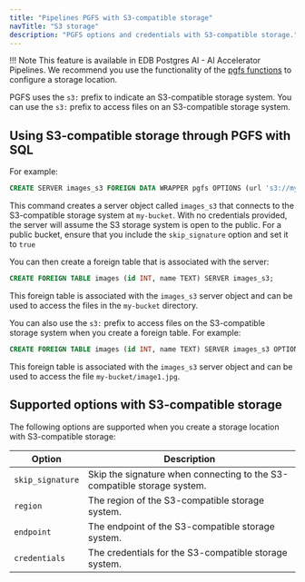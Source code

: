 ```yaml
---
title: "Pipelines PGFS with S3-compatible storage"
navTitle: "S3 storage"
description: "PGFS options and credentials with S3-compatible storage."
---
```


!!! Note
    This feature is available in EDB Postgres AI - AI Accelerator Pipelines. We recommend you
    use the functionality of the [pgfs functions](../functions) to configure a storage location.

PGFS uses the `s3:` prefix to indicate an S3-compatible storage system. You can use the `s3:` prefix to access files on an S3-compatible storage system.

## Using S3-compatible storage through PGFS with SQL

For example:

```sql
CREATE SERVER images_s3 FOREIGN DATA WRAPPER pgfs OPTIONS (url 's3://my-bucket', , skip_signature 'true');
```

This command creates a server object called `images_s3` that connects to the S3-compatible storage system at `my-bucket`. With no credentials provided, the server will assume the S3 storage system is open to the public. For a public bucket, ensure that you include the `skip_signature` option and set it to `true`

You can then create a foreign table that is associated with the server:

```sql
CREATE FOREIGN TABLE images (id INT, name TEXT) SERVER images_s3;
```

This foreign table is associated with the `images_s3` server object and can be used to access the files in the `my-bucket` directory.

You can also use the `s3:` prefix to access files on the S3-compatible storage system when you create a foreign table. For example:

```sql
CREATE FOREIGN TABLE images (id INT, name TEXT) SERVER images_s3 OPTIONS (filename 's3://my-bucket/image1.jpg');
```

This foreign table is associated with the `images_s3` server object and can be used to access the file `my-bucket/image1.jpg`.

## Supported options with S3-compatible storage

The following options are supported when you create a storage location with S3-compatible storage:

| Option          | Description                                                                 |
|-----------------|-----------------------------------------------------------------------------|
| `skip_signature` | Skip the signature when connecting to the S3-compatible storage system.     |
| `region`        | The region of the S3-compatible storage system.                             |
| `endpoint`      | The endpoint of the S3-compatible storage system.                           |
| `credentials`   | The credentials for the S3-compatible storage system.                       |
